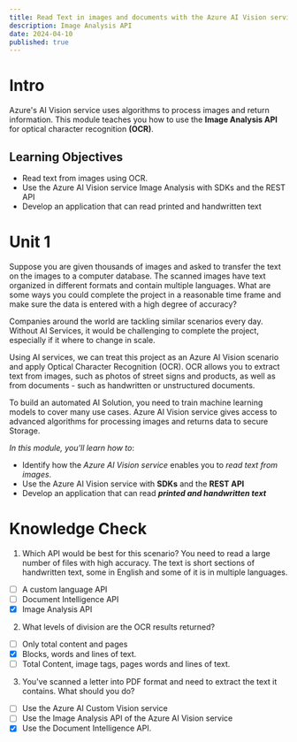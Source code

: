 ```yaml
---
title: Read Text in images and documents with the Azure AI Vision service
description: Image Analysis API
date: 2024-04-10
published: true
---
```


# Intro

Azure's AI Vision service uses algorithms to process images and return information. This module teaches you how to use the **Image Analysis API** for optical character recognition **(OCR)**.

## Learning Objectives

- Read text from images using OCR.
- Use the Azure AI Vision service Image Analysis with SDKs and the REST API
- Develop an application that can read printed and handwritten text

# Unit 1

Suppose you are given thousands of images and asked to transfer the text on the images to a computer database. The scanned images have text organized in different formats and contain multiple languages. What are some ways you could complete the project in a reasonable time frame and make sure the data is entered with a high degree of accuracy?

Companies around the world are tackling similar scenarios every day. Without AI Services, it would be challenging to complete the project, especially if it where to change in scale.

Using AI services, we can treat this project as an Azure AI Vision scenario and apply Optical Character Recognition (OCR). OCR allows you to extract text from images, such as photos of street signs and products, as well as from documents - such as handwritten or unstructured documents.

To build an automated AI Solution, you need to train machine learning models to cover many use cases. Azure AI Vision service gives access to advanced algorithms for processing images and returns data to secure Storage.

_In this module, you'll learn how to_:

- Identify how the _Azure AI Vision service_ enables you to _read text from images_.
- Use the Azure AI Vision service with **SDKs** and the **REST API**
- Develop an application that can read **_printed and handwritten text_**

# Knowledge Check

1. Which API would be best for this scenario? You need to read a large number of files with high accuracy. The text is short sections of handwritten text, some in English and some of it is in multiple languages.

- [ ] A custom language API
- [ ] Document Intelligence API
- [x] Image Analysis API

2. What levels of division are the OCR results returned?

- [ ] Only total content and pages
- [x] Blocks, words and lines of text.
- [ ] Total Content, image tags, pages words and lines of text.

3. You've scanned a letter into PDF format and need to extract the text it contains. What should you do?

- [ ] Use the Azure AI Custom Vision service
- [ ] Use the Image Analysis API of the Azure AI Vision service
- [x] Use the Document Intelligence API.
